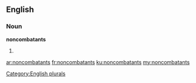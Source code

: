 ==English==

===Noun===
'''noncombatants'''

# {{plural of|noncombatant}}

[[Category:English plurals]]

[[ar:noncombatants]]
[[fr:noncombatants]]
[[ku:noncombatants]]
[[my:noncombatants]]